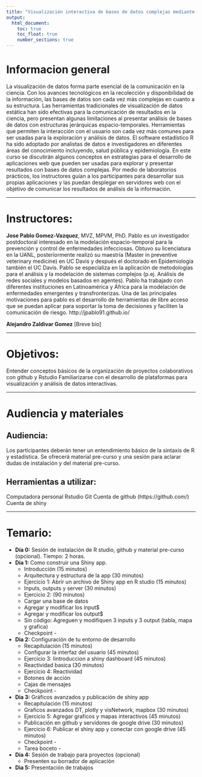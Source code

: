 ```yaml
---
title: "Visualización interactiva de bases de datos complejas mediante la plataforma Shiny"
output:
  html_document:
    toc: true
    toc_float: true
    number_sections: true
---
```


# Informacion general

La visualización de datos forma parte esencial de la comunicación en la ciencia. Con los avances tecnológicos en la recolección y disponibilidad de la información, las bases de datos son cada vez más complejas en cuanto a su estructura. Las herramientas tradicionales de visualización de datos estática han sido efectivas para la comunicación de resultados en la ciencia, pero presentan algunas limitaciones al presentar  análisis de bases de datos con estructuras jerárquicas espacio-temporales. Herramientas que permiten la interacción con el usuario son cada vez más comunes para ser usadas para la exploración y análisis de datos. El software estadístico R ha sido adoptado por analistas de datos e investigadores en diferentes áreas del conocimiento incluyendo, salud pública y epidemiología. En este curso se discutirán algunos conceptos en estrategias para el desarrollo de aplicaciones web que pueden ser usadas para explorar y presentar resultados con bases de datos complejas. Por medio de laboratorios prácticos, los instructores guían a los participantes para desarrollar sus propias aplicaciones y las puedan desplegar en servidores web con el objetivo de comunicar los resultados de análisis de la información.

------------


# Instructores:

**Jose Pablo Gomez-Vazquez**, MVZ, MPVM, PhD. Pablo es un investigador postdoctoral interesado en la modelación espacio-temporal para la prevención y control de enfermedades infecciosas. Obtuvo su licenciatura en la UANL, posteriormente realizó su maestría (Master in preventive veterinary medicine) en UC Davis y después el doctorado en Epidemiología también el UC Davis. Pablo se especializa en la aplicación de metodologías para el análisis y la modelación de sistemas complejos (p.ej. Análisis de redes sociales y modelos basados en agentes). Pablo ha trabajado con diferentes instituciones en Latinoamérica y África para la modelación de enfermedades emergentes y transfronterizas. Una de las principales motivaciones para pablo es el desarrollo de herramientas de libre acceso que se puedan aplicar para soportar la toma de decisiones y faciliten la comunicación de riesgo.
http://jpablo91.github.io/


**Alejandro Zaldivar Gomez**
[Breve bio]




------------


# Objetivos:
Entender conceptos básicos de la organización de proyectos colaborativos con github y Rstudio
Familiarizarse con el desarrollo de plataformas para visualización y análisis de datos interactivas.


------------



# Audiencia y materiales
## Audiencia:
Los participantes deberán tener un entendimiento básico de la sintaxis de R y estadística. Se ofrecerá material pre-curso y una sesión para aclarar dudas de instalación y del material pre-curso.

## Herramientas a utilizar:
Computadora personal
Rstudio
Git
Cuenta de github (https://github.com/)
Cuenta de shiny


------------



# Temario:

  - **Día 0:** Sesión de instalación de R studio, github y material pre-curso (opcional). Tiempo: 2 horas.
  - **Dia 1:** Como construir una Shiny app.
    - Introducción (15 minutos)
    - Arquitectura y estructura de la app (30 minutos)
    - Ejercicio 1: Abrir un archivo de Shiny app en R studio (15 minutos)
    - Inputs, outputs y server (30 minutos)
    - Ejercicio 2: (90 minutos)
    - Cargar una base de datos
    - Agregar y modificar los input$
    - Agregar y modificar los output$
    - Sin código: Agreguen y modifiquen 3 inputs y 3 output (tabla, mapa y grafica)
    - Checkpoint - 
  - **Dia 2:** Configuración de tu entorno de desarrollo
    - Recapitulación (15 minutos)
    - Configurar la interfaz del usuario (45 minutos)
    - Ejercicio 3: Iintroduccion a shiny dashboard (45 minutos)
    - Reactividad basica (30 minutos)
    - Ejercicio 4: Reactividad
    - Botones de acción
    - Cajas de mensajes
    - Checkpoint - 
    
  - **Dia 3:** Gráficos avanzados y publicación de shiny app
    - Recapitulación (15 minutos)
    - Graficos avanzados DT, plotly y visNetwork, mapbox (30 minutos)
    - Ejercicio 5: Agregar graficos y mapas interactivos (45 minutos)
    - Publicación en github y servidores de google drive (30 minutos)
    - Ejercicio 6: Publicar el shiny app y conectar con google drive (45 minutos) 
    - Checkpoint - 
    - Tarea boceto -
    
  - **Dia 4:** Sesión de trabajo para proyectos (opcional)
    - Presenten su borrador de aplicación
    
  - **Dìa 5:** Presentación de trabajos

